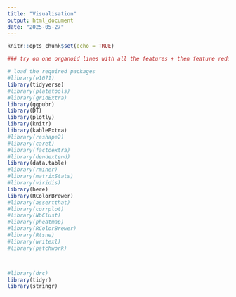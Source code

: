 ```yaml
---
title: "Visualisation"
output: html_document
date: "2025-05-27"
---
```


```r
knitr::opts_chunk$set(echo = TRUE)

### try on one organoid lines with all the features + then feature reduce and compare mds plot to see how much it changes things 

# load the required packages
#library(e1071)
library(tidyverse)
#library(platetools)
#library(gridExtra)
library(ggpubr)
library(DT)
library(plotly)
library(knitr)
library(kableExtra)
#library(reshape2)
#library(caret)
#library(factoextra)
#library(dendextend)
library(data.table)
#library(rminer)
#library(matrixStats)
#library(viridis)
library(here)
library(RColorBrewer)
#library(assertthat)
#library(corrplot)
#library(NbClust)
#library(pheatmap)
#library(RColorBrewer)
#library(Rtsne)
#library(writexl)
#library(patchwork)



#library(drc)
library(tidyr)
library(stringr)
```

<!-- ## Per Image Approach -->
<!-- ```{r} -->
<!-- ### list of DMSO/Media wells -->
<!-- neg_control_wells <- c('B2','B13','C2','C13','D2','D13','E2','E13','F2','F13','G2','G13','H2','H13','I2','I13','J2','J13','K2','K13','L2','L13','M2','M13','N2','N13','O2','O13') -->

<!-- # per-image data -->
<!-- all_data_raw <-  -->
<!--   list.files(gsub(" ", "", paste(here::here("data/raw_data/staining/"))),  -->
<!--              pattern = "*.csv",  -->
<!--              full.names = TRUE) %>%  -->
<!--   map_df(~ { -->
<!--     #read all per-image data files -->
<!--     data <- fread(.)   -->
<!--     #add a column to each file for ORG line -->
<!--     fname <- basename(.)            -->
<!--     subset_name <- substr(fname, 10, 17) -->
<!--     data[, patient := subset_name] -->
<!--     #add a column to each file for WELL_ID based on FileName_BF -->
<!--     well <- data$FileName_BF -->
<!--     well_subset <- substr(well, 1,3) -->
<!--     data[, Well_ID := well_subset] -->
<!--     # reformat well id -->
<!--     data$Well_ID<- gsub("_","",data$Well_ID) -->
<!--     return(data) -->
<!--   }) %>%  -->
<!--   # add unique identifier for each patient image -->
<!--   mutate(sample = paste0(patient,'.',ImageNumber)) %>% -->
<!--   #dplyr::select(sample,patient, Well_ID, ImageNumber, contains(c("AreaShape", "Intensity", "Texture", "Neighbors", "Spheroids", "RadialDistribution","ObjectNumber"))) %>% -->
<!--   dplyr::select(sample,patient, Well_ID, ImageNumber, contains(c("Median"))) %>% -->
<!--   filter(Well_ID %in% neg_control_wells) %>% -->
<!--   filter(!patient %in% c('ORG71BR1', 'ORG71BR2')) %>% -->
<!--   mutate(patient = as.factor(patient)) -->



<!-- ### Assigning morphologies -->
<!-- all_data_raw$"Morphology" <- "" -->
<!-- all_data_raw$Morphology[all_data_raw$patient %in% c("ORG55BR1","ORG55BR2","ORG60BR3","ORG76BR1")] <- "DENSE" -->

<!-- all_data_raw$Morphology[all_data_raw$patient %in% c("ORG38BR2","ORG41BR1","ORG41BR2","ORG46BR1","ORG49BR2")] <- "MIXED" -->

<!-- all_data_raw$Morphology[all_data_raw$patient %in% c("ORG64BR3","ORG66BR2","ORG66BR3","ORG70BR1", "ORG70BR2","ORG73BR1")] <- "CYSTIC" -->

<!-- all_data_raw$Morphology[all_data_raw$patient %in% c("ORG61BR1","ORG61BR2","ORG65BR1","ORG65BR2")] <- "BUBBLY" -->

<!-- all_data_raw$Morphology <- as.factor(all_data_raw$Morphology) -->
<!-- ``` -->

<!-- ```{r} -->
<!-- ### Set grid  -->
<!-- par(mar = c(3, 3, 3, 8), xpd = TRUE) -->

<!-- ### Set colours for raw data df -->
<!-- mypalette<-c(brewer.pal(name="Set3", n=12), brewer.pal(name="Set2", n=7),"steelblue", "hotpink") -->
<!-- col.patient <- mypalette[all_data_raw$patient] -->

<!-- ### set shapes -->
<!-- pch_values <- c(21, 22, 23,24) -->

<!-- ### Perform classical MDS -->
<!-- ### Of all ORG samples in all_data_raw df -->
<!-- mds_cpFeatures <- cmdscale(dist(all_data_raw),k=6) -->

<!-- ### -------------------------MDS PLOTS OF DIM1 x DIM2---------------------------- -->
<!-- ### Plot the results -->
<!-- plot(mds_cpFeatures[, 1],  -->
<!--      mds_cpFeatures[, 2],  -->
<!--      type = "n",  -->
<!--      xlab = "MDS Dimension 1",  -->
<!--      ylab = "MDS Dimension 2",  -->
<!--      pch=21) -->
<!-- points(mds_cpFeatures[, 1],  -->
<!--        mds_cpFeatures[, 2],  -->
<!--        pch = 21,  -->
<!--        bg = col.patient) -->
<!-- # text(mds_cpFeatures[, 1], -->
<!-- #      mds_cpFeatures[, 2], -->
<!-- #      labels=substr(all_data_raw$patient,4,9), -->
<!-- #      cex = 0.5, pos=3) -->
<!-- legend("right",legend=levels(all_data_raw$patient),  -->
<!--        fill=c((unique(col.patient))), -->
<!-- inset = c(-0.3, 0.1), -->
<!-- cex=0.8) -->
<!-- title('MDS plot of dims(1,2)') -->

<!-- ### -------------------------MDS PLOTS OF DIM 3 x DIM 4 ---------------------------- -->
<!-- ### Plot the results -->
<!-- plot(mds_cpFeatures[, 3],  -->
<!--      mds_cpFeatures[, 4],  -->
<!--      type = "n",  -->
<!--      xlab = "MDS Dimension 3",  -->
<!--      ylab = "MDS Dimension 4",  -->
<!--      pch=21) -->
<!-- points(mds_cpFeatures[, 3],  -->
<!--        mds_cpFeatures[, 4],  -->
<!--        pch = 21,  -->
<!--        bg = col.patient) -->
<!-- # text(mds_cpFeatures[, 1], -->
<!-- #      mds_cpFeatures[, 2], -->
<!-- #      labels=substr(all_data_raw$patient,4,9), -->
<!-- #      cex = 0.5, pos=3) -->
<!-- legend("right",legend=levels(all_data_raw$patient),  -->
<!--        fill=c((unique(col.patient))), -->
<!-- inset = c(-0.3, 0.1), -->
<!-- cex=0.8) -->
<!-- title('MDS plot of dims(3,4)') -->

<!-- ### -------------------------MDS PLOTS OF DIM 5 x DIM 6 ---------------------------- -->
<!-- ### Plot the results -->
<!-- plot(mds_cpFeatures[, 5],  -->
<!--      mds_cpFeatures[, 6],  -->
<!--      type = "n",  -->
<!--      xlab = "MDS Dimension 5",  -->
<!--      ylab = "MDS Dimension 6",  -->
<!--      pch=19) -->
<!-- points(mds_cpFeatures[, 5],  -->
<!--        mds_cpFeatures[, 6],  -->
<!--        pch = 21,  -->
<!--        bg = col.patient) -->
<!-- # text(mds_cpFeatures[, 1], -->
<!-- #      mds_cpFeatures[, 2], -->
<!-- #      labels=substr(all_data_raw$patient,4,9), -->
<!-- #      cex = 0.5, pos=3) -->
<!-- legend("right",legend=levels(all_data_raw$patient),  -->
<!--        fill=c((unique(col.patient))), -->
<!-- inset = c(-0.3, 0.1), -->
<!-- cex=0.8) -->
<!-- title('MDS plot of dims(5,6)') -->
<!-- ``` -->

<!-- ```{r} -->
<!-- ### Set grid  -->
<!-- par(mar = c(3, 3, 3, 8), xpd = TRUE) -->

<!-- ### Set colours for raw data df -->
<!-- mypalette<-c(brewer.pal(name="Set3", n=4)) -->
<!-- col.type <- mypalette[all_data_raw$Morphology] -->

<!-- ### Perform classical MDS -->
<!-- ### Of all ORG samples in all_data_raw df -->
<!-- mds_cpFeatures <- cmdscale(dist(all_data_raw), k=6) -->

<!-- ### -------------------------MDS PLOTS OF DIM1 x DIM2---------------------------- -->
<!-- ### Plot the results -->
<!-- plot(mds_cpFeatures[, 1],  -->
<!--      mds_cpFeatures[, 2],  -->
<!--      type = "n",  -->
<!--      xlab = "MDS Dimension 1",  -->
<!--      ylab = "MDS Dimension 2",  -->
<!--      pch=21) -->
<!-- points(mds_cpFeatures[, 1],  -->
<!--        mds_cpFeatures[, 2],  -->
<!--        pch = 21,  -->
<!--        bg = col.type) -->
<!-- # text(mds_cpFeatures[, 1], -->
<!-- #      mds_cpFeatures[, 2], -->
<!-- #      labels=substr(all_data_raw$patient,4,9), -->
<!-- #      cex = 0.5, pos=3) -->
<!-- legend("right",legend=levels(all_data_raw$Morphology),  -->
<!--        fill=c((unique(col.type))), -->
<!-- inset = c(-0.3, 0.1), -->
<!-- cex=0.8) -->
<!-- title('MDS plot of dims(1,2)') -->

<!-- ### -------------------------MDS PLOTS OF DIM 3 x DIM 4 ---------------------------- -->
<!-- ### Plot the results -->
<!-- plot(mds_cpFeatures[, 3],  -->
<!--      mds_cpFeatures[, 4],  -->
<!--      type = "n",  -->
<!--      xlab = "MDS Dimension 3",  -->
<!--      ylab = "MDS Dimension 4",  -->
<!--      pch=21) -->
<!-- points(mds_cpFeatures[, 3],  -->
<!--        mds_cpFeatures[, 4],  -->
<!--        pch = 21,  -->
<!--        bg = col.type) -->
<!-- # text(mds_cpFeatures[, 1], -->
<!-- #      mds_cpFeatures[, 2], -->
<!-- #      labels=substr(all_data_raw$patient,4,9), -->
<!-- #      cex = 0.5, pos=3) -->
<!-- legend("right",legend=levels(all_data_raw$Morphology),  -->
<!--        fill=c((unique(col.type))), -->
<!-- inset = c(-0.3, 0.1), -->
<!-- cex=0.8) -->
<!-- title('MDS plot of dims(3,4)') -->

<!-- ### -------------------------MDS PLOTS OF DIM 5 x DIM 6 ---------------------------- -->
<!-- ### Plot the results -->
<!-- plot(mds_cpFeatures[, 5],  -->
<!--      mds_cpFeatures[, 6],  -->
<!--      type = "n",  -->
<!--      xlab = "MDS Dimension 5",  -->
<!--      ylab = "MDS Dimension 6",  -->
<!--      pch=19) -->
<!-- points(mds_cpFeatures[, 5],  -->
<!--        mds_cpFeatures[, 6],  -->
<!--        pch = 21,  -->
<!--        bg = col.type) -->
<!-- # text(mds_cpFeatures[, 1], -->
<!-- #      mds_cpFeatures[, 2], -->
<!-- #      labels=substr(all_data_raw$patient,4,9), -->
<!-- #      cex = 0.5, pos=3) -->
<!-- legend("right",legend=levels(all_data_raw$Morphology),  -->
<!--        fill=c((unique(col.type))), -->
<!-- inset = c(-0.3, 0.1), -->
<!-- cex=0.8) -->
<!-- title('MDS plot of dims(5,6)') -->
<!-- ``` -->

<!-- ## Per Single Organoid Approach -->
<!-- ```{r} -->
<!-- ### list of DMSO/Media wells -->
<!-- setwd('/Users/dalvinikita/Documents/7_GitHub/20241205_OC_ML_image_analyses_single_agents/') -->
<!-- neg_control_wells <- c('B2','B13','C2','C13','D2','D13','E2','E13','F2','F13','G2','G13','H2','H13','I2','I13','J2','J13','K2','K13','L2','L13','M2','M13','N2','N13','O2','O13') -->
<!-- dmso_wells <- c('D2','D13','G2','G12','J2','J12','M2','M12') -->

<!-- # per-image data -->
<!-- files <- list.files(path='../data/raw_data/staining/SingleOrganoid/',  -->
<!--              pattern = "*.csv",  -->
<!--              full.names = TRUE)  -->
<!-- tables <- lapply(files, read.csv, header = TRUE) -->
<!-- all_data <- do.call(rbind , tables)  -->

<!-- all_data <- all_data %>% -->
<!--   mutate(object_id = paste0(Metadata_Plate, '_',ImageNumber,'_',ObjectNumber)) %>% -->
<!--   dplyr::select(object_id, ImageNumber, ObjectNumber, Metadata_Plate, Metadata_Well,  -->
<!--                 contains(c("AreaShape", "Intensity", "Texture", "Location", "Neighbors", "Spheroids", "RadialDistribution"))) %>% -->
<!--   filter(Metadata_Well %in% dmso_wells)  -->
<!-- rownames(all_data) <- all_data$object_id -->

<!-- ### Assigning morphologies -->
<!-- all_data$"Morphology" <- "" -->
<!-- all_data$Morphology[all_data$Metadata_Plate %in% c("ORG55BR1","ORG55BR2","ORG60BR3","ORG76BR1")] <- "DENSE" -->
<!-- all_data$Morphology[all_data$Metadata_Plate %in% c("ORG38BR2","ORG41BR1","ORG41BR2","ORG46BR1","ORG49BR2")] <- "MIXED" -->
<!-- all_data$Morphology[all_data$Metadata_Plate %in% c("ORG64BR3","ORG66BR2","ORG66BR3","ORG70BR1", "ORG70BR2","ORG73BR1")] <- "CYSTIC" -->
<!-- all_data$Morphology[all_data$Metadata_Plate %in% c("ORG61BR1","ORG61BR2","ORG65BR1","ORG65BR2")] <- "BUBBLY" -->
<!-- all_data$Morphology <- as.factor(all_data$Morphology) -->

<!-- ``` -->

<!-- ```{r} -->
<!-- all_data$Metadata_Plate <- as.factor(all_data$Metadata_Plate) -->

<!-- orig_data <- all_data -->

<!-- ``` -->

<!-- ```{r} -->
<!-- all_data <- sample_n(orig_data, size=15000) -->

<!-- ### Set colours for raw data df -->
<!-- mypalette<-c(brewer.pal(name="Set3", n=12), brewer.pal(name="Set2", n=7),"steelblue", "hotpink") -->
<!-- col.patient <- mypalette[all_data$Metadata_Plate] -->

<!-- ### set shapes -->
<!-- pch_values <- c(21, 22, 23,24) -->

<!-- ### Perform classical MDS -->
<!-- ### Of all ORG samples in all_data_raw df -->
<!-- mds_cpFeatures <- cmdscale(dist(all_data), k=4) -->

<!-- ### -------------------------MDS PLOTS OF DIM1 x DIM2---------------------------- -->
<!-- ### Plot the results -->
<!-- plot(mds_cpFeatures[, 1],  -->
<!--      mds_cpFeatures[, 2],  -->
<!--      type = "n",  -->
<!--      xlab = "MDS Dimension 1",  -->
<!--      ylab = "MDS Dimension 2",  -->
<!--      pch=21) -->
<!-- points(mds_cpFeatures[, 1],  -->
<!--        mds_cpFeatures[, 2],  -->
<!--        pch = 21,  -->
<!--        bg = col.patient) -->
<!-- # text(mds_cpFeatures[, 1], -->
<!-- #      mds_cpFeatures[, 2], -->
<!-- #      labels=substr(all_data_raw$patient,4,9), -->
<!-- #      cex = 0.5, pos=3) -->
<!-- legend("right",legend=levels(as.factor(all_data$Metadata_Plate)), -->
<!--        fill=c((unique(col.patient))), -->
<!-- inset = c(-0.3, 0.1), -->
<!-- cex=0.8) -->
<!-- title('MDS plot of dims(1,2)') -->
<!-- ``` -->

<!-- ```{r} -->
<!-- ### -------------------------MDS PLOTS OF DIM 3 x DIM 4 ---------------------------- -->
<!-- ### Plot the results -->
<!-- plot(mds_cpFeatures[, 3],  -->
<!--      mds_cpFeatures[, 4],  -->
<!--      type = "n",  -->
<!--      xlab = "MDS Dimension 3",  -->
<!--      ylab = "MDS Dimension 4",  -->
<!--      pch=21) -->
<!-- points(mds_cpFeatures[, 3],  -->
<!--        mds_cpFeatures[, 4],  -->
<!--        pch = 21,  -->
<!--        bg = col.patient) -->
<!-- # text(mds_cpFeatures[, 1], -->
<!-- #      mds_cpFeatures[, 2], -->
<!-- #      labels=substr(all_data_raw$patient,4,9), -->
<!-- #      cex = 0.5, pos=3) -->
<!-- legend("right",legend=levels(all_data$Metadata_Plate),  -->
<!--        fill=c((unique(col.patient))), -->
<!-- inset = c(-0.3, 0.1), -->
<!-- cex=0.8) -->
<!-- title('MDS plot of dims(3,4)') -->

<!-- ### -------------------------MDS PLOTS OF DIM 5 x DIM 6 ---------------------------- -->
<!-- ### Plot the results -->
<!-- plot(mds_cpFeatures[, 5],  -->
<!--      mds_cpFeatures[, 6],  -->
<!--      type = "n",  -->
<!--      xlab = "MDS Dimension 5",  -->
<!--      ylab = "MDS Dimension 6",  -->
<!--      pch=19) -->
<!-- points(mds_cpFeatures[, 5],  -->
<!--        mds_cpFeatures[, 6],  -->
<!--        pch = 21,  -->
<!--        bg = col.patient) -->
<!-- # text(mds_cpFeatures[, 1], -->
<!-- #      mds_cpFeatures[, 2], -->
<!-- #      labels=substr(all_data_raw$patient,4,9), -->
<!-- #      cex = 0.5, pos=3) -->
<!-- legend("right",legend=levels(all_data$Metadata_Plate),  -->
<!--        fill=c((unique(col.patient))), -->
<!-- inset = c(-0.3, 0.1), -->
<!-- cex=0.8) -->
<!-- title('MDS plot of dims(5,6)') -->
<!-- ``` -->

<!-- ```{r} -->
<!-- ### Set grid  -->
<!-- par(mar = c(3, 3, 3, 8), xpd = TRUE) -->

<!-- ### Set colours for raw data df -->
<!-- mypalette<-c(brewer.pal(name="Set3", n=4)) -->
<!-- col.type <- mypalette[all_data_raw$Morphology] -->

<!-- ### Perform classical MDS -->
<!-- ### Of all ORG samples in all_data_raw df -->
<!-- mds_cpFeatures <- cmdscale(dist(all_data_raw), k=6) -->

<!-- ### -------------------------MDS PLOTS OF DIM1 x DIM2---------------------------- -->
<!-- ### Plot the results -->
<!-- plot(mds_cpFeatures[, 1],  -->
<!--      mds_cpFeatures[, 2],  -->
<!--      type = "n",  -->
<!--      xlab = "MDS Dimension 1",  -->
<!--      ylab = "MDS Dimension 2",  -->
<!--      pch=21) -->
<!-- points(mds_cpFeatures[, 1],  -->
<!--        mds_cpFeatures[, 2],  -->
<!--        pch = 21,  -->
<!--        bg = col.type) -->
<!-- # text(mds_cpFeatures[, 1], -->
<!-- #      mds_cpFeatures[, 2], -->
<!-- #      labels=substr(all_data_raw$patient,4,9), -->
<!-- #      cex = 0.5, pos=3) -->
<!-- legend("right",legend=levels(all_data_raw$Morphology),  -->
<!--        fill=c((unique(col.type))), -->
<!-- inset = c(-0.3, 0.1), -->
<!-- cex=0.8) -->
<!-- title('MDS plot of dims(1,2)') -->

<!-- ### -------------------------MDS PLOTS OF DIM 3 x DIM 4 ---------------------------- -->
<!-- ### Plot the results -->
<!-- plot(mds_cpFeatures[, 3],  -->
<!--      mds_cpFeatures[, 4],  -->
<!--      type = "n",  -->
<!--      xlab = "MDS Dimension 3",  -->
<!--      ylab = "MDS Dimension 4",  -->
<!--      pch=21) -->
<!-- points(mds_cpFeatures[, 3],  -->
<!--        mds_cpFeatures[, 4],  -->
<!--        pch = 21,  -->
<!--        bg = col.type) -->
<!-- # text(mds_cpFeatures[, 1], -->
<!-- #      mds_cpFeatures[, 2], -->
<!-- #      labels=substr(all_data_raw$patient,4,9), -->
<!-- #      cex = 0.5, pos=3) -->
<!-- legend("right",legend=levels(all_data_raw$Morphology),  -->
<!--        fill=c((unique(col.type))), -->
<!-- inset = c(-0.3, 0.1), -->
<!-- cex=0.8) -->
<!-- title('MDS plot of dims(3,4)') -->

<!-- ### -------------------------MDS PLOTS OF DIM 5 x DIM 6 ---------------------------- -->
<!-- ### Plot the results -->
<!-- plot(mds_cpFeatures[, 5],  -->
<!--      mds_cpFeatures[, 6],  -->
<!--      type = "n",  -->
<!--      xlab = "MDS Dimension 5",  -->
<!--      ylab = "MDS Dimension 6",  -->
<!--      pch=19) -->
<!-- points(mds_cpFeatures[, 5],  -->
<!--        mds_cpFeatures[, 6],  -->
<!--        pch = 21,  -->
<!--        bg = col.type) -->
<!-- # text(mds_cpFeatures[, 1], -->
<!-- #      mds_cpFeatures[, 2], -->
<!-- #      labels=substr(all_data_raw$patient,4,9), -->
<!-- #      cex = 0.5, pos=3) -->
<!-- legend("right",legend=levels(all_data_raw$Morphology),  -->
<!--        fill=c((unique(col.type))), -->
<!-- inset = c(-0.3, 0.1), -->
<!-- cex=0.8) -->
<!-- title('MDS plot of dims(5,6)') -->
<!-- ``` -->
